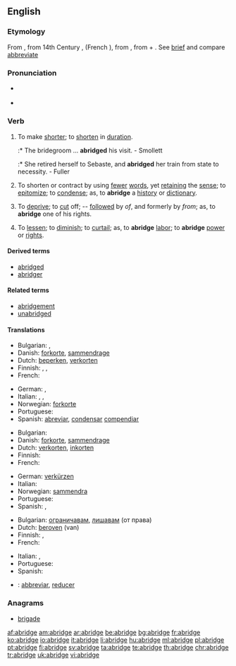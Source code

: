 ==English==

===Etymology===
From {{etyl|enm}} {{term|abregen||lang=enm}}, from 14th Century {{etyl|frm}} {{term|abregier||lang=frm}}, (French {{term|abréger||lang=fr}}), from {{LL.}} {{term|abbrevio||lang=la}}, from {{etyl|la}} {{term|ad||lang=la}} + {{term|brevio|brēvio|lang=la|shorten}}. See [[brief]] and compare [[abbreviate]]

===Pronunciation===
* {{a|RP}} {{IPA|/əˈbrɪdʒ/}}
* {{audio|en-us-abridge.ogg|Audio (US)}}

===Verb===
{{en-verb|abridg|ing}}

# {{transitive}} To make [[shorter]]; to [[shorten]] in [[duration]].
#:* The bridegroom ... '''abridged''' his visit. - Smollett
#:* She retired herself to Sebaste, and '''abridged''' her train from state to necessity. - Fuller
# {{transitive}} To shorten or contract by using [[fewer]] [[word]]s, yet [[retaining]] the [[sense]]; to [[epitomize]]; to [[condense]]; as, to '''abridge''' a [[history]] or [[dictionary]].
# {{transitive}} To [[deprive]]; to [[cut]] off; -- [[follow]]ed by ''of'', and formerly by ''from''; as, to '''abridge''' one of his rights.
# {{transitive}} To [[lessen]]; to [[diminish]]; to [[curtail]]; as, to '''abridge''' [[labor]]; to '''abridge''' [[power]] or [[right]]s.

====Derived terms====
* [[abridged]]
* [[abridger]]

====Related terms====
* [[abridgement]]
* [[unabridged]]

====Translations====
{{trans-top|'''to make shorter''' (1)}}
* Bulgarian: {{t+|bg|съкращавам|sc=Cyrl}}, {{t+|bg|скъсявам|sc=Cyrl}}
* Danish: [[forkorte]], [[sammendrage]]
* Dutch: [[beperken]], [[verkorten]]
* Finnish: {{t+|fi|lyhentää}}, {{t-|fi|typistää}}, {{t-|fi|supistaa}}
* French: {{t+|fr|abréger}}
{{trans-mid}}
* German: {{t+|de|verkürzen}}, {{t+|de|kürzen}}
* Italian: {{t+|it|accorciare}}, {{t+|it|abbreviare}}, {{t+|it|ridurre}}
* Norwegian: [[forkorte]]
* Portuguese: {{t+|pt|abreviar}}
* Spanish: [[abreviar]], [[condensar]] [[compendiar]]
{{trans-bottom}}

{{trans-top|'''to shorten or contract by using fewer words''' (2)}}
* Bulgarian: {{t|bg|съкращавам|sc=Cyrl}}
* Danish: [[forkorte]], [[sammendrage]]
* Dutch: [[verkorten]], [[inkorten]]
* Finnish: {{t+|fi|lyhentää}}
* French: {{t+|fr|abréger}}
{{trans-mid}}
* German: [[verkürzen]]
* Italian: {{t+|it|abbreviare}}
* Norwegian: [[sammendra]]
* Portuguese: {{t+|pt|abreviar}}
* Spanish: {{t+|es|abreviar}}, {{t-|es|resumir}}
{{trans-bottom}}

{{trans-top|'''to deprive''' (3)}}
* Bulgarian: [[ограничавам]], [[лишавам]] (от права)
* Dutch: [[beroven]] (van)
* Finnish: {{t-|fi|riistää}}, {{t+|fi|viedä}}
* French: {{t+|fr|abréger}}
{{trans-mid}}
* Italian: {{t-|it|privare}}, {{t+|it|limitare}}
* Portuguese: {{t+|pt|privar}}
* Spanish: {{t-|es|privar}}
{{trans-bottom}}

{{checktrans}}
* {{ttbc|Interlingua}}: [[abbreviar]], [[reducer]]

===Anagrams===
* [[brigade]]

[[af:abridge]]
[[am:abridge]]
[[ar:abridge]]
[[be:abridge]]
[[bg:abridge]]
[[fr:abridge]]
[[ko:abridge]]
[[io:abridge]]
[[it:abridge]]
[[li:abridge]]
[[hu:abridge]]
[[ml:abridge]]
[[pl:abridge]]
[[pt:abridge]]
[[fi:abridge]]
[[sv:abridge]]
[[ta:abridge]]
[[te:abridge]]
[[th:abridge]]
[[chr:abridge]]
[[tr:abridge]]
[[uk:abridge]]
[[vi:abridge]]